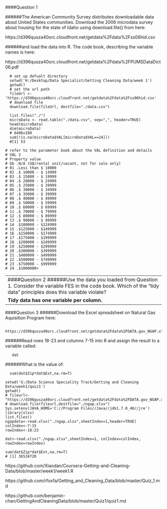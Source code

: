 ####Question 1

######The American Community Survey distributes downloadable data about United States communities. Download the 2006 microdata survey about housing for the state of Idaho using download.file() from here:

   https://d396qusza40orc.cloudfront.net/getdata%2Fdata%2Fss06hid.csv 

######and load the data into R. The code book, describing the variable names is here:

   https://d396qusza40orc.cloudfront.net/getdata%2Fdata%2FPUMSDataDict06.pdf 
   
      # set up defualt directory
      setwd('H:/Desktop/Data Specialist/Getting Cleaning Data/week 1')
      getwd()
      # set the url path
      fileUrl <- 'https://d396qusza40orc.cloudfront.net/getdata%2Fdata%2Fss06hid.csv'
      # download file
      download.file(fileUrl, destfile="./data.csv")
      
      list.files("./")
      microData <- read.table("./data.csv", sep=",", header=TRUE)
      head(microData)
      dim(microData) 
      # 6496x188
      sum(!is.na(microData$VAL[microData$VAL==24])) 
      #[1] 53

```
# refer to the parameter book about the VAL definition and details
# VAL 2
# Property value
# bb .N/A (GQ/rental unit/vacant, not for sale only)
# 01 .Less than $ 10000
# 02 .$ 10000 - $ 14999
# 03 .$ 15000 - $ 19999
# 04 .$ 20000 - $ 24999
# 05 .$ 25000 - $ 29999
# 06 .$ 30000 - $ 34999
# 07 .$ 35000 - $ 39999
# 08 .$ 40000 - $ 49999
# 09 .$ 50000 - $ 59999
# 10 .$ 60000 - $ 69999
# 11 .$ 70000 - $ 79999
# 12 .$ 80000 - $ 89999
# 13 .$ 90000 - $ 99999
# 14 .$100000 - $124999
# 15 .$125000 - $149999
# 16 .$150000 - $174999
# 17 .$175000 - $199999
# 18 .$200000 - $249999
# 19 .$250000 - $299999
# 20 .$300000 - $399999
# 21 .$400000 - $499999
# 22 .$500000 - $749999
# 23 .$750000 - $999999
# 24 .$1000000+
```

----------------------------------------------------------------------------    
####Question 2
######Use the data you loaded from Question 1. Consider the variable FES in the code book. Which of the "tidy data" principles does this variable violate? 

**Tidy data has one variable per column.**
```
Explanation
The tidy data:
1. each variable you measure should be in one column
2. each different observation of that variable should be in a different row
3. there should be one table for each "kind" of variable
4. if you have multiple tables, they should include a column in the table that allows them to be linked
5. include a row at the top each file with variable name
6. make variable names human readable AgeAtDiagnosis instead of AgeDx
7. in general data should be saved in one file per table
```
--------------------------------------------
####Question 3
######Download the Excel spreadsheet on Natural Gas Aquisition Program here:

      https://d396qusza40orc.cloudfront.net/getdata%2Fdata%2FDATA.gov_NGAP.xlsx

######Read rows 18-23 and columns 7-15 into R and assign the result to a variable called:

       dat 

######What is the value of:

      sum(dat$Zip*dat$Ext,na.rm=T) 
```
setwd('G:/Data Science Speciality Track/Getting and Cleaning Data/week1/quiz1')
getwd()
# fileurl<-"https://d396qusza40orc.cloudfront.net/getdata%2Fdata%2FDATA.gov_NGAP.xlsx"
# download.file(fileurl,destfile="./ngap.xlsx")
Sys.setenv(JAVA_HOME='C://Program Files//Java//jdk1.7.0_40//jre')
library(xlsx)
list.files()
ngapdata<-read.xlsx("./ngap.xlsx",sheetIndex=1,header=TRUE)
colIndex<-7:15
rowIndex<-18:23

dat<-read.xlsx("./ngap.xlsx",sheetIndex=1, colIndex=colIndex, rowIndex=rowIndex)

sum(dat$Zip*dat$Ext,na.rm=T) 
# [1] 36534720
```






https://github.com/Xiaodan/Coursera-Getting-and-Cleaning-Data/blob/master/week1/week1.R

https://github.com/rfoxfa/Getting_and_Cleaning_Data/blob/master/Quiz_1.md

https://github.com/benjamin-chan/GettingAndCleaningData/blob/master/Quiz1/quiz1.md


